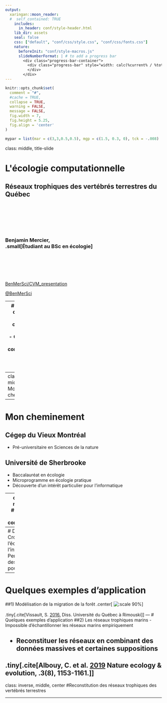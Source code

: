 ```yaml
---
output:
  xaringan::moon_reader:
  #  self_contained: TRUE
    includes:
      in_header: conf/style-header.html
    lib_dir: assets
    seal: false
    css: ["default", "conf/css/style.css", "conf/css/fonts.css"]
    nature:
      beforeInit: "conf/style-macros.js"
      slideNumberFormat: | # to add a progress bar
        <div class="progress-bar-container">
          <div class="progress-bar" style="width: calc(%current% / %total% * 100%);">
          </div>
        </div>
---
```


```r
knitr::opts_chunk$set(
  comment = "#",
  #cache = TRUE,
  collapse = TRUE,
  warning = FALSE,
  message = FALSE,
  fig.width = 7,
  fig.height = 5.25,
  fig.align = 'center'
)

mypar = list(mar = c(3,3,0.5,0.5), mgp = c(1.5, 0.3, 0), tck = -.008)
```
class: middle, title-slide

# L&#39;écologie computationnelle

## Réseaux trophiques des vertébrés terrestres du Québec

<br><br><br><br><br>

### Benjamin Mercier, <br> .small[Étudiant au BSc en écologie]

<br><br><br><br><br>
<i class="fa fa-github fa-2x" style="color:#335049"></i> [BenMerSci/CVM_presentation](https://github.com/BenMerSci/CVM_talk)

<i class="fa fa-twitter fa-2x" style="color:#335049"></i> 
[@BenMerSci](https://twitter.com/BenMerSci)

---
# Déroulement de l'exposé
- Mon cheminement
<br><br>
- Qu'est-ce que l'écologie computationnelle
<br><br>
- Projet de recherche

---
class: inverse, middle, center
# Mon cheminement
---
# Mon cheminement

## Cégep du Vieux Montréal
- Pré-universitaire en Sciences de la nature

## Université de Sherbrooke
- Baccalauréat en écologie
- Microprogramme en écologie pratique
- Découverte d'un intérêt particulier pour l'informatique

---
class: inverse, middle, center
#Qu'est-ce que l'écologie computationnelle?

---
# Définition
- Croisement entre l'écologie et l'informatique
- Permet de réaliser des analyses poussées

---
# Quelques exemples d'application
##1) Modélisation de la migration de la forêt
.center[
![:scale 90%](images/RCP8.5.gif)
]
<br><br>
.tiny[.cite[Vissault, S. [2016.](http://semaphore.uqar.ca/1266/) Diss. Université du Québec à Rimouski]]
---
# Quelques exemples d'application
##2) Les réseaux trophiques marins
- Impossible d'échantillonner les réseaux marins empiriquement
<h2>
- Reconstituer les réseaux en combinant des données massives et certaines suppositions

.tiny[.cite[Albouy, C. et al. [2019](https://www.nature.com/articles/s41559-019-0950-y) Nature ecology & evolution, .3(8), 1153-1161.]]
---
class: inverse, middle, center
#Reconstitution des réseaux trophiques des vertébrés terrestres

---
